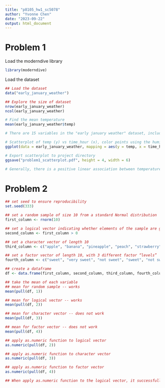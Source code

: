 ```yaml
---
title: "p8105_hw1_sc5078"
author: "Yvonne Chen"
date: "2023-09-22"
output: html_document
---
```


# Problem 1
Load the moderndive library
```r
library(moderndive)
```
Load the dataset
```r
## Load the dataset
data("early_january_weather")

## Explore the size of dataset
nrow(early_january_weather)
ncol(early_january_weather)

# Find the mean temperature
mean(early_january_weather$temp)

# There are 15 variables in the "early january weather" dataset, including information about weather station (origin), time of recording (year, month, day, hour), Temperature and dewpoint in F (temp, dewp), relative humidity(humid), wind direction in degrees (wind_dir), speed (wind_speed) and gust (wind_gust) speed in mph, precipitation in inches (precip), sea level pressure in millibars (pressure), visibility in miles (visib), and date and hour of the recording as a POSIXct date (time_hour). There are 358 rows and 15 columns in the dataset.The main temperature of the dataset is 39.58212 F.

# Scatterplot of temp (y) vs time_hour (x), color points using the humid variable
ggplot(data = early_january_weather, mapping = aes(y = temp, x = time_hour, color = humid))+geom_point()

# Export scatterplot to project directory
ggsave("problem1_scatterplot.pdf", height = 4, width = 6)

# Generally, there is a positive linear association between temperature and date and hour of the recording, as time_hour increase, so does temp. There isn't a clear pattern between relative humidity and temperature, but the relative humidity is high between Jan 12 to Jan 14 with light blue color.
```

# Problem 2
```r
## set seed to ensure reproducibility
set.seed(333)

## set a random sample of size 10 from a standard Normal distribution
first_column <- rnorm(10)

## set a logical vector indicating whether elements of the sample are greater than 0
second_column <- first_column > 0

## set a character vector of length 10
third_column <- c("apple", "banana", "pineapple", "peach", "strawberry", "mango", "blueberry", "grape", "grapefruit", "cherry")

## set a factor vector of length 10, with 3 different factor “levels”
fourth_column <- c("sweet", "very sweet", "not sweet", "sweet", "not sweet", "very sweet", "not sweet", "very sweet", "not sweet", "very sweet")

## create a dataframe
df <- data.frame(first_column, second_column, third_column, fourth_column)

## take the mean of each variable
## mean for random sample -- works
mean(pull(df, 1))

## mean for logical vector -- works
mean(pull(df, 2))

## mean for character vector -- does not work
mean(pull(df, 3))

## mean for factor vector -- does not work
mean(pull(df, 4))
```

```r
## apply as.numeric function to logical vector
as.numeric(pull(df, 2))

## apply as.numeric function to character vector
as.numeric(pull(df, 3))

## apply as.numeric function to factor vector
as.numeric(pull(df, 4))

## When apply as.numeric function to the logical vector, it successfully convert to numeric value, ture = 1 and false = 0, so that we can get the mean value. However, when apply as.numeric function to the character and factor vector, they can't convert to numeric values so that we can't get the mean value.
```
